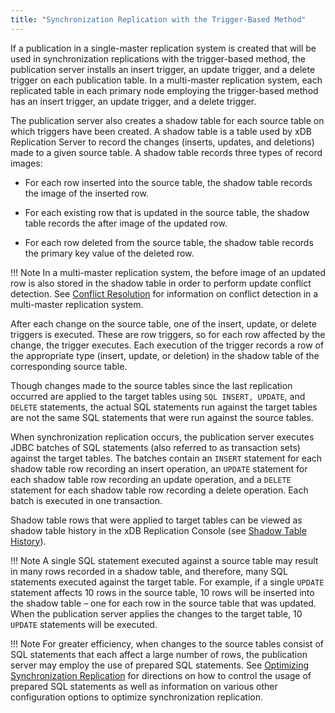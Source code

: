 ```yaml
---
title: "Synchronization Replication with the Trigger-Based Method"
---
```


<div id="sync_replication_trigger_based" class="registered_link"></div>

If a publication in a single-master replication system is created that will be used in synchronization replications with the trigger-based method, the publication server installs an insert trigger, an update trigger, and a delete trigger on each publication table. In a multi-master replication system, each replicated table in each primary node employing the trigger-based method has an insert trigger, an update trigger, and a delete trigger.

The publication server also creates a shadow table for each source table on which triggers have been created. A shadow table is a table used by xDB Replication Server to record the changes (inserts, updates, and deletions) made to a given source table. A shadow table records three types of record images: 

- For each row inserted into the source table, the shadow table records the image of the inserted row. 

- For each existing row that is updated in the source table, the shadow table records the after image of the updated row. 

- For each row deleted from the source table, the shadow table records the primary key value of the deleted row.

!!! Note
    In a multi-master replication system, the before image of an updated row is also stored in the shadow table in order to perform update conflict detection. See [Conflict Resolution](../../06_mmr_operation/06_conflict_resolution/#conflict_resolution) for information on conflict detection in a multi-master replication system.

After each change on the source table, one of the insert, update, or delete triggers is executed. These are row triggers, so for each row affected by the change, the trigger executes. Each execution of the trigger records a row of the appropriate type (insert, update, or deletion) in the shadow table of the corresponding source table.

Though changes made to the source tables since the last replication occurred are applied to the target tables using `SQL INSERT, UPDATE`, and `DELETE` statements, the actual SQL statements run against the target tables are not the same SQL statements that were run against the source tables.

When synchronization replication occurs, the publication server executes JDBC batches of SQL statements (also referred to as transaction sets) against the target tables. The batches contain an `INSERT` statement for each shadow table row recording an insert operation, an `UPDATE` statement for each shadow table row recording an update operation, and a `DELETE` statement for each shadow table row recording a delete operation. Each batch is executed in one transaction.

Shadow table rows that were applied to target tables can be viewed as shadow table history in the xDB Replication Console (see [Shadow Table History](../../07_common_operations/04_view_replication_history/#shadow_table_history)).

!!! Note
    A single SQL statement executed against a source table may result in many rows recorded in a shadow table, and therefore, many SQL statements executed against the target table. For example, if a single `UPDATE` statement affects 10 rows in the source table, 10 rows will be inserted into the shadow table – one for each row in the source table that was updated. When the publication server applies the changes to the target table, 10 `UPDATE` statements will be executed.

!!! Note
    For greater efficiency, when changes to the source tables consist of SQL statements that each affect a large number of rows, the publication server may employ the use of prepared SQL statements. See [Optimizing Synchronization Replication](../../05_smr_operation/08_optimizing_performance/02_optimize_sync_replication/#optimize_sync_replication) for directions on how to control the usage of prepared SQL statements as well as information on various other configuration options to optimize synchronization replication.
